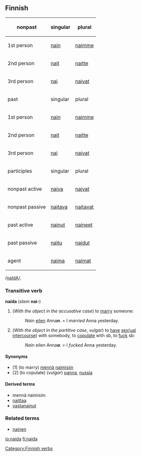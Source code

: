 ==Finnish==
{| {{wikitableright}}
!nonpast
!singular
!plural
|-
|1st person
|[[nain]]
|[[naimme]]
|-
|2nd person
|[[nait]]
|[[naitte]]
|-
|3rd person
|[[nai]]
|[[naivat]]
|-
!past
!singular
!plural
|-
|1st person
|[[nain]]
|[[naimme]]
|-
|2nd person
|[[nait]]
|[[naitte]]
|-
|3rd person
|[[nai]]
|[[naivat]]
|-
!participles
!singular
!plural
|-
|nonpast active
|[[naiva]]
|[[naivat]]
|-
|nonpast passive
|[[naitava]]
|[[naitavat]]
|-
|past active
|[[nainut]]
|[[naineet]]
|-
|past passive
|[[naitu]]
|[[naidut]]
|-
|agent
|[[naima]]
|[[naimat]]
|}

/[[Pronunciation guide|naIdA]]/,

===Transitive verb===
'''naida''' (''stem'' '''nai-''')
#(''With the object in the accusative case'') to [[marry]] someone:
#:''Nain'' [[eilen]] Anna'''''n'''''. = I ''married'' Anna yesterday.
#(''With the object in the partitive case'', ''vulgar'') to [[have]] [[sexual|sex(ual]] [[intercourse]]) with somebody, to [[copulate]] with sb, to [[fuck]] sb:
#:''Nain'' eilen Anna'''''a'''''. = I ''fucked'' Anna yesterday.

====Synonyms====
*[1] (to marry) [[mennä]] [[naiminen|naimisiin]]
*[2] (to copulate) (''vulgar'') [[panna]], [[nussia]]

====Derived terms====
*mennä naimisiin
*[[naittaa]]
*[[vastanainut]]

===Related terms===
*[[nainen]]

[[Category:Finnish verbs]]

[[io:naida]]
[[fi:naida]]